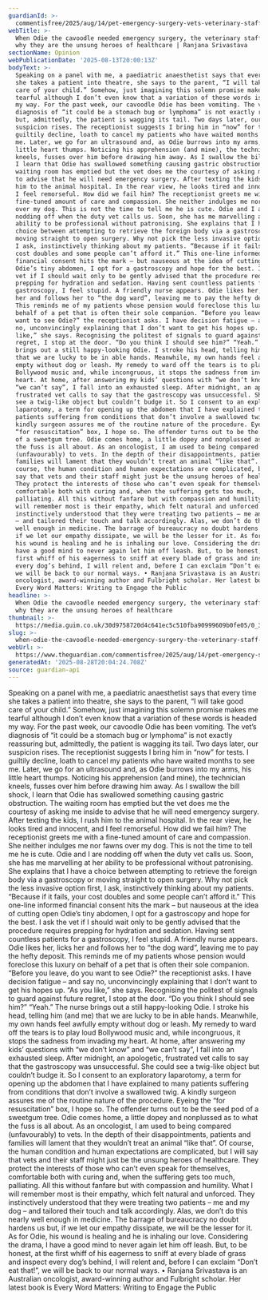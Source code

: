 ```yaml
---
guardianId: >-
  commentisfree/2025/aug/14/pet-emergency-surgery-vets-veterinary-staff-healthcare
webTitle: >-
  When Odie the cavoodle needed emergency surgery, the veterinary staff showed
  why they are the unsung heroes of healthcare | Ranjana Srivastava
sectionName: Opinion
webPublicationDate: '2025-08-13T20:00:13Z'
bodyText: >-
  Speaking on a panel with me, a paediatric anaesthetist says that every time
  she takes a patient into theatre, she says to the parent, “I will take good
  care of your child.” Somehow, just imagining this solemn promise makes me
  tearful although I don’t even know that a variation of these words is headed
  my way. For the past week, our cavoodle Odie has been vomiting. The vet’s
  diagnosis of “it could be a stomach bug or lymphoma” is not exactly reassuring
  but, admittedly, the patient is wagging its tail. Two days later, our
  suspicion rises. The receptionist suggests I bring him in “now” for tests. I
  guiltily decline, loath to cancel my patients who have waited months to see
  me. Later, we go for an ultrasound and, as Odie burrows into my arms, his
  little heart thumps. Noticing his apprehension (and mine), the technician
  kneels, fusses over him before drawing him away. As I swallow the bill shock,
  I learn that Odie has swallowed something causing gastric obstruction. The
  waiting room has emptied but the vet does me the courtesy of asking me inside
  to advise that he will need emergency surgery. After texting the kids, I rush
  him to the animal hospital. In the rear view, he looks tired and innocent, and
  I feel remorseful. How did we fail him? The receptionist greets me with a
  fine-tuned amount of care and compassion. She neither indulges me nor fawns
  over my dog. This is not the time to tell me he is cute. Odie and I are
  nodding off when the duty vet calls us. Soon, she has me marvelling at her
  ability to be professional without patronising. She explains that I have a
  choice between attempting to retrieve the foreign body via a gastroscopy or
  moving straight to open surgery. Why not pick the less invasive option first,
  I ask, instinctively thinking about my patients. “Because if it fails, your
  cost doubles and some people can’t afford it.” This one-line informed
  financial consent hits the mark – but nauseous at the idea of cutting open
  Odie’s tiny abdomen, I opt for a gastroscopy and hope for the best. I ask the
  vet if I should wait only to be gently advised that the procedure requires
  prepping for hydration and sedation. Having sent countless patients for a
  gastroscopy, I feel stupid. A friendly nurse appears. Odie likes her, licks
  her and follows her to “the dog ward”, leaving me to pay the hefty deposit.
  This reminds me of my patients whose pension would foreclose this luxury on
  behalf of a pet that is often their sole companion. “Before you leave, do you
  want to see Odie?” the receptionist asks. I have decision fatigue – and say
  no, unconvincingly explaining that I don’t want to get his hopes up. “As you
  like,” she says. Recognising the politest of signals to guard against future
  regret, I stop at the door. “Do you think I should see him?” “Yeah.” The nurse
  brings out a still happy-looking Odie. I stroke his head, telling him (and me)
  that we are lucky to be in able hands. Meanwhile, my own hands feel awfully
  empty without dog or leash. My remedy to ward off the tears is to play loud
  Bollywood music and, while incongruous, it stops the sadness from invading my
  heart. At home, after answering my kids’ questions with “we don’t know” and
  “we can’t say”, I fall into an exhausted sleep. After midnight, an apologetic,
  frustrated vet calls to say that the gastroscopy was unsuccessful. She could
  see a twig-like object but couldn’t budge it. So I consent to an exploratory
  laparotomy, a term for opening up the abdomen that I have explained to many
  patients suffering from conditions that don’t involve a swallowed twig. A
  kindly surgeon assures me of the routine nature of the procedure. Eyeing the
  “for resuscitation” box, I hope so. The offender turns out to be the seed pod
  of a sweetgum tree. Odie comes home, a little dopey and nonplussed as to what
  the fuss is all about. As an oncologist, I am used to being compared
  (unfavourably) to vets. In the depth of their disappointments, patients and
  families will lament that they wouldn’t treat an animal “like that”. Of
  course, the human condition and human expectations are complicated, but I will
  say that vets and their staff might just be the unsung heroes of healthcare.
  They protect the interests of those who can’t even speak for themselves,
  comfortable both with curing and, when the suffering gets too much,
  palliating. All this without fanfare but with compassion and humility. What I
  will remember most is their empathy, which felt natural and unforced. They
  instinctively understood that they were treating two patients – me and my dog
  – and tailored their touch and talk accordingly. Alas, we don’t do this nearly
  well enough in medicine. The barrage of bureaucracy no doubt hardens us but,
  if we let our empathy dissipate, we will be the lesser for it. As for Odie,
  his wound is healing and he is inhaling our love. Considering the drama, I
  have a good mind to never again let him off leash. But, to be honest, at the
  first whiff of his eagerness to sniff at every blade of grass and inspect
  every dog’s behind, I will relent and, before I can exclaim “Don’t eat that!”,
  we will be back to our normal ways. • Ranjana Srivastava is an Australian
  oncologist, award-winning author and Fulbright scholar. Her latest book is
  Every Word Matters: Writing to Engage the Public
headline: >-
  When Odie the cavoodle needed emergency surgery, the veterinary staff showed
  why they are the unsung heroes of healthcare
thumbnail: >-
  https://media.guim.co.uk/30d9758720d4c641ec5c510fba90999609b0fe05/0_371_3024_2419/500.jpg
slug: >-
  when-odie-the-cavoodle-needed-emergency-surgery-the-veterinary-staff-showed-why-they-are-the-unsung-heroes-of-healthcare-or-ranjana-srivastava
webUrl: >-
  https://www.theguardian.com/commentisfree/2025/aug/14/pet-emergency-surgery-vets-veterinary-staff-healthcare
generatedAt: '2025-08-28T20:04:24.708Z'
source: guardian-api
---
```

Speaking on a panel with me, a paediatric anaesthetist says that every time she takes a patient into theatre, she says to the parent, “I will take good care of your child.” Somehow, just imagining this solemn promise makes me tearful although I don’t even know that a variation of these words is headed my way. For the past week, our cavoodle Odie has been vomiting. The vet’s diagnosis of “it could be a stomach bug or lymphoma” is not exactly reassuring but, admittedly, the patient is wagging its tail. Two days later, our suspicion rises. The receptionist suggests I bring him in “now” for tests. I guiltily decline, loath to cancel my patients who have waited months to see me. Later, we go for an ultrasound and, as Odie burrows into my arms, his little heart thumps. Noticing his apprehension (and mine), the technician kneels, fusses over him before drawing him away. As I swallow the bill shock, I learn that Odie has swallowed something causing gastric obstruction. The waiting room has emptied but the vet does me the courtesy of asking me inside to advise that he will need emergency surgery. After texting the kids, I rush him to the animal hospital. In the rear view, he looks tired and innocent, and I feel remorseful. How did we fail him? The receptionist greets me with a fine-tuned amount of care and compassion. She neither indulges me nor fawns over my dog. This is not the time to tell me he is cute. Odie and I are nodding off when the duty vet calls us. Soon, she has me marvelling at her ability to be professional without patronising. She explains that I have a choice between attempting to retrieve the foreign body via a gastroscopy or moving straight to open surgery. Why not pick the less invasive option first, I ask, instinctively thinking about my patients. “Because if it fails, your cost doubles and some people can’t afford it.” This one-line informed financial consent hits the mark – but nauseous at the idea of cutting open Odie’s tiny abdomen, I opt for a gastroscopy and hope for the best. I ask the vet if I should wait only to be gently advised that the procedure requires prepping for hydration and sedation. Having sent countless patients for a gastroscopy, I feel stupid. A friendly nurse appears. Odie likes her, licks her and follows her to “the dog ward”, leaving me to pay the hefty deposit. This reminds me of my patients whose pension would foreclose this luxury on behalf of a pet that is often their sole companion. “Before you leave, do you want to see Odie?” the receptionist asks. I have decision fatigue – and say no, unconvincingly explaining that I don’t want to get his hopes up. “As you like,” she says. Recognising the politest of signals to guard against future regret, I stop at the door. “Do you think I should see him?” “Yeah.” The nurse brings out a still happy-looking Odie. I stroke his head, telling him (and me) that we are lucky to be in able hands. Meanwhile, my own hands feel awfully empty without dog or leash. My remedy to ward off the tears is to play loud Bollywood music and, while incongruous, it stops the sadness from invading my heart. At home, after answering my kids’ questions with “we don’t know” and “we can’t say”, I fall into an exhausted sleep. After midnight, an apologetic, frustrated vet calls to say that the gastroscopy was unsuccessful. She could see a twig-like object but couldn’t budge it. So I consent to an exploratory laparotomy, a term for opening up the abdomen that I have explained to many patients suffering from conditions that don’t involve a swallowed twig. A kindly surgeon assures me of the routine nature of the procedure. Eyeing the “for resuscitation” box, I hope so. The offender turns out to be the seed pod of a sweetgum tree. Odie comes home, a little dopey and nonplussed as to what the fuss is all about. As an oncologist, I am used to being compared (unfavourably) to vets. In the depth of their disappointments, patients and families will lament that they wouldn’t treat an animal “like that”. Of course, the human condition and human expectations are complicated, but I will say that vets and their staff might just be the unsung heroes of healthcare. They protect the interests of those who can’t even speak for themselves, comfortable both with curing and, when the suffering gets too much, palliating. All this without fanfare but with compassion and humility. What I will remember most is their empathy, which felt natural and unforced. They instinctively understood that they were treating two patients – me and my dog – and tailored their touch and talk accordingly. Alas, we don’t do this nearly well enough in medicine. The barrage of bureaucracy no doubt hardens us but, if we let our empathy dissipate, we will be the lesser for it. As for Odie, his wound is healing and he is inhaling our love. Considering the drama, I have a good mind to never again let him off leash. But, to be honest, at the first whiff of his eagerness to sniff at every blade of grass and inspect every dog’s behind, I will relent and, before I can exclaim “Don’t eat that!”, we will be back to our normal ways. • Ranjana Srivastava is an Australian oncologist, award-winning author and Fulbright scholar. Her latest book is Every Word Matters: Writing to Engage the Public
